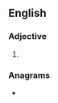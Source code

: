 ==English==

===Adjective===
{{head|en|adjective superlative form}}

# {{en-superlative of|meaty}}

===Anagrams===
* {{anagrams|en|a=aeeimstt|estimate|etatisme|seat time|tea-times|teatimes|étatisme}}